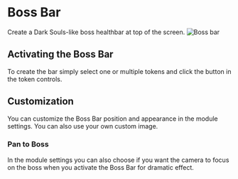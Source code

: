 
# Boss Bar

Create a Dark Souls-like boss healthbar at top of the screen. ![Boss bar](Bossbarinterface.png 'Boss bar and button location')

## Activating the Boss Bar

To create the bar simply select one or multiple tokens and click the
button in the token controls.

## Customization

You can customize the Boss Bar position and appearance in the module
settings. You can also use your own custom image.

### Pan to Boss

In the module settings you can also choose if you want the camera to
focus on the boss when you activate the Boss Bar for dramatic effect.
